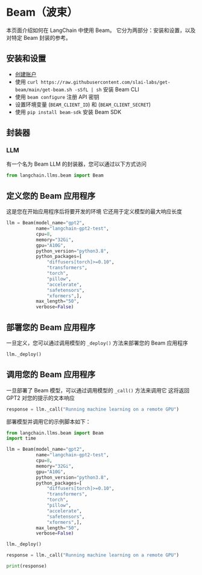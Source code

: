 # Beam（波束）

本页面介绍如何在 LangChain 中使用 Beam。
它分为两部分：安装和设置，以及对特定 Beam 封装的参考。

## 安装和设置

- [创建账户](https://www.beam.cloud/)
- 使用 `curl https://raw.githubusercontent.com/slai-labs/get-beam/main/get-beam.sh -sSfL | sh` 安装 Beam CLI
- 使用 `beam configure` 注册 API 密钥
- 设置环境变量 (`BEAM_CLIENT_ID`) 和 (`BEAM_CLIENT_SECRET`)
- 使用 `pip install beam-sdk` 安装 Beam SDK

## 封装器

### LLM

有一个名为 Beam LLM 的封装器，您可以通过以下方式访问

```python
from langchain.llms.beam import Beam
```

## 定义您的 Beam 应用程序

这是您在开始应用程序后将要开发的环境
它还用于定义模型的最大响应长度
```python
llm = Beam(model_name="gpt2",
           name="langchain-gpt2-test",
           cpu=8,
           memory="32Gi",
           gpu="A10G",
           python_version="python3.8",
           python_packages=[
               "diffusers[torch]>=0.10",
               "transformers",
               "torch",
               "pillow",
               "accelerate",
               "safetensors",
               "xformers",],
           max_length="50",
           verbose=False)
```

## 部署您的 Beam 应用程序

一旦定义，您可以通过调用模型的 `_deploy()` 方法来部署您的 Beam 应用程序

```python
llm._deploy()
```

## 调用您的 Beam 应用程序

一旦部署了 Beam 模型，可以通过调用模型的 `_call()` 方法来调用它
这将返回 GPT2 对您的提示的文本响应

```python
response = llm._call("Running machine learning on a remote GPU")
```

部署模型并调用它的示例脚本如下：

```python
from langchain.llms.beam import Beam
import time

llm = Beam(model_name="gpt2",
           name="langchain-gpt2-test",
           cpu=8,
           memory="32Gi",
           gpu="A10G",
           python_version="python3.8",
           python_packages=[
               "diffusers[torch]>=0.10",
               "transformers",
               "torch",
               "pillow",
               "accelerate",
               "safetensors",
               "xformers",],
           max_length="50",
           verbose=False)

llm._deploy()

response = llm._call("Running machine learning on a remote GPU")

print(response)
```